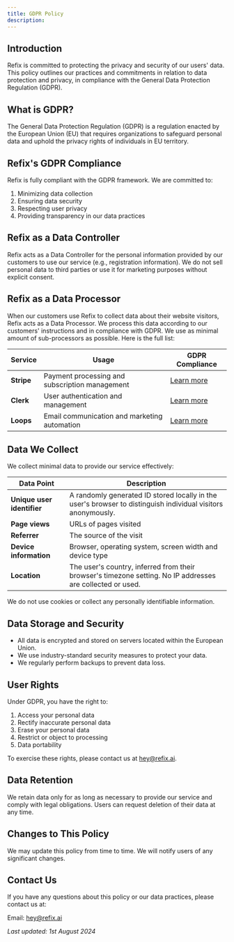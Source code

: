 ```yaml
---
title: GDPR Policy
description:
---
```


## Introduction

Refix is committed to protecting the privacy and security of our users' data. This policy outlines our practices and commitments in relation to data protection and privacy, in compliance with the General Data Protection Regulation (GDPR).

## What is GDPR?

The General Data Protection Regulation (GDPR) is a regulation enacted by the European Union (EU) that requires organizations to safeguard personal data and uphold the privacy rights of individuals in EU territory.

## Refix's GDPR Compliance

Refix is fully compliant with the GDPR framework. We are committed to:

1. Minimizing data collection
2. Ensuring data security
3. Respecting user privacy
4. Providing transparency in our data practices

## Refix as a Data Controller

Refix acts as a Data Controller for the personal information provided by our customers to use our service (e.g., registration information). We do not sell personal data to third parties or use it for marketing purposes without explicit consent.

## Refix as a Data Processor

When our customers use Refix to collect data about their website visitors, Refix acts as a Data Processor. We process this data according to our customers' instructions and in compliance with GDPR.
We use as minimal amount of sub-processors as possible. Here is the full list:

| Service                 | Usage                                                                                                  | GDPR Compliance |
| -------------------------- | ------------------------------------------------------------------------------------------------------------ | ---------------- |
| **Stripe**                 | Payment processing and subscription management                                                               | [Learn more](https://stripe.com/en-be/guides#stripe-and-the-gdpr) |
| **Clerk**                  | User authentication and management                                                                           | [Learn more](https://help.clerk.io/help/gdpr/gdpr/) |
| **Loops**                  | Email communication and marketing automation                                                                 | [Learn more](https://loops.so/privacy) |



## Data We Collect

We collect minimal data to provide our service effectively:

| Data Point                 | Description                                                                                                  |
| -------------------------- | ------------------------------------------------------------------------------------------------------------ |
| **Unique user identifier** | A randomly generated ID stored locally in the user's browser to distinguish individual visitors anonymously. |
| **Page views**             | URLs of pages visited                                                                                        |
| **Referrer**               | The source of the visit                                                                                      |
| **Device information**     | Browser, operating system, screen width and device type                                                      |
| **Location**               | The user's country, inferred from their browser's timezone setting. No IP addresses are collected or used.   |

<Note> We do not use cookies or collect any personally identifiable information. </Note>

## Data Storage and Security

- All data is encrypted and stored on servers located within the European Union.
- We use industry-standard security measures to protect your data.
- We regularly perform backups to prevent data loss.

## User Rights

Under GDPR, you have the right to:

1. Access your personal data
2. Rectify inaccurate personal data
3. Erase your personal data
4. Restrict or object to processing
5. Data portability

To exercise these rights, please contact us at [hey@refix.ai](mailto:hey@refix.ai).

## Data Retention

We retain data only for as long as necessary to provide our service and comply with legal obligations. Users can request deletion of their data at any time.

## Changes to This Policy

We may update this policy from time to time. We will notify users of any significant changes.

## Contact Us

If you have any questions about this policy or our data practices, please contact us at:

Email: [hey@refix.ai](mailto:hey@refix.ai)

_Last updated: 1st August 2024_
